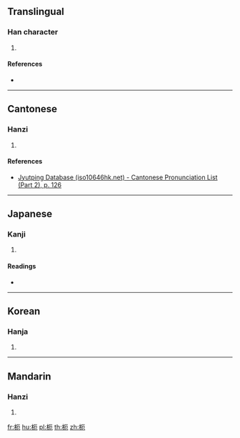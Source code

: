 {{character info/new}}
==Translingual==

===Han character===
{{Han char|rn=75|rad=木|as=04|sn=8|four=41912|canj=DMSU|ids=⿰木厄}}

# {{defn|Han|sort=木04}}

====References====
* {{Han ref|kx=0516.070|dkj=14553|dj=0904.020|hdz=21167.020|uh=6799|ud=26521|bh=CCE2|bd=52450}}

----

==Cantonese==

===Hanzi===
{{yue-hanzi|jyut=[[ngo4]], [[o4]]|y=ngo4, o4}}

# {{defn|lang=yue|sort=木04}}

====References====
* [http://www.iso10646hk.net/jp/document/download.jsp Jyutping Database (iso10646hk.net) - Cantonese Pronunciation List (Part 2), p. 126]

----

==Japanese==

===Kanji===
{{ja-kanji|grade=|rs=木04}}

# {{defn|lang=ja|sort=木04}}

====Readings====
* {{ja-readings|on=[[が]] (ga), [[あく]] (aku), [[やく]] (yaku)|kun=[[ふし]] (fushi)}}

----

==Korean==

===Hanja===
{{ko-hanja|hangeul=와|eumhun=|rv=wa|mr=wa|y=wa}}

# {{defn|lang=ko|sort=木04}}

----

==Mandarin==

===Hanzi===
{{cmn-hanzi|pin=[[ě]] ([[e3]]), [[è]] ([[e4]])|wg=o<sup>3</sup>, o<sup>4</sup>}}

# {{defn|lang=cmn|sort=木04}}

[[fr:枙]]
[[hu:枙]]
[[pl:枙]]
[[th:枙]]
[[zh:枙]]